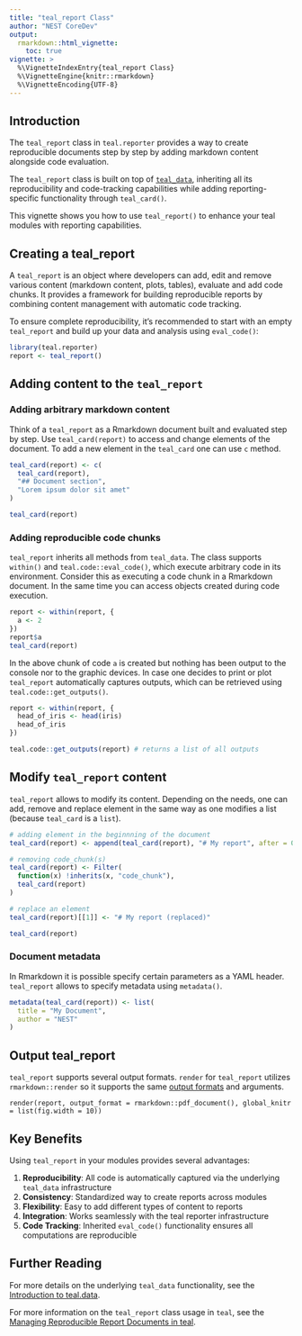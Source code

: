 ```yaml
---
title: "teal_report Class"
author: "NEST CoreDev"
output:
  rmarkdown::html_vignette:
    toc: true
vignette: >
  %\VignetteIndexEntry{teal_report Class}
  %\VignetteEngine{knitr::rmarkdown}
  %\VignetteEncoding{UTF-8}
---
```


## Introduction

The `teal_report` class in `teal.reporter` provides a way to create reproducible documents step by step by adding markdown content alongside code evaluation.

The `teal_report` class is built on top of [`teal_data`](https://insightsengineering.github.io/teal.data/latest-tag/articles/teal-data.html), inheriting all its reproducibility and code-tracking capabilities while adding reporting-specific functionality through `teal_card()`.

This vignette shows you how to use `teal_report()` to enhance your teal modules with reporting capabilities.


## Creating a teal_report

A `teal_report` is an object where developers can add, edit and remove various content (markdown content, plots, tables), evaluate and add code chunks. It provides a framework for building reproducible reports by combining content management with automatic code tracking. 

To ensure complete reproducibility, it's recommended to start with an empty `teal_report` and build up your data and analysis using `eval_code()`:

```r
library(teal.reporter)
report <- teal_report()
```

## Adding content to the `teal_report`

### Adding arbitrary markdown content

Think of a `teal_report` as a Rmarkdown document built and evaluated step by step. Use `teal_card(report)` to access and change elements of the document.
To add a new element in the `teal_card` one can use `c` method.

```r
teal_card(report) <- c(
  teal_card(report),
  "## Document section",
  "Lorem ipsum dolor sit amet"
)

teal_card(report)
```

### Adding reproducible code chunks

`teal_report` inherits all methods from `teal_data`. The class supports `within()` and `teal.code::eval_code()`, which execute arbitrary code in its environment. Consider this as executing a code chunk in a Rmarkdown document. 
In the same time you can access objects created during code execution.

```r
report <- within(report, {
  a <- 2
})
report$a
teal_card(report)
```

In the above chunk of code `a` is created but nothing has been output to the console nor to the graphic devices. In case one decides to print or plot `teal_report` automatically captures outputs, which can be retrieved using `teal.code::get_outputs()`.

```r
report <- within(report, {
  head_of_iris <- head(iris)
  head_of_iris
})

teal.code::get_outputs(report) # returns a list of all outputs
```

## Modify `teal_report` content

`teal_report` allows to modify its content. Depending on the needs, one can add, remove and replace element in the same way as one modifies a list (because `teal_card` is a `list`).

```r
# adding element in the beginnning of the document
teal_card(report) <- append(teal_card(report), "# My report", after = 0)

# removing code_chunk(s)
teal_card(report) <- Filter(
  function(x) !inherits(x, "code_chunk"),
  teal_card(report)
)

# replace an element
teal_card(report)[[1]] <- "# My report (replaced)"

teal_card(report)
```


### Document metadata

In Rmarkdown it is possible specify certain parameters as a YAML header. `teal_report` allows to specify metadata using
`metadata()`. 

```r
metadata(teal_card(report)) <- list(
  title = "My Document",
  author = "NEST"
)
```


## Output teal_report

`teal_report` supports several output formats. `render` for `teal_report` utilizes `rmarkdown::render` so it supports the same [output formats](https://pkgs.rstudio.com/rmarkdown/reference/index.html#output-formats) and arguments.

```r.
render(report, output_format = rmarkdown::pdf_document(), global_knitr = list(fig.width = 10))
```

## Key Benefits

Using `teal_report` in your modules provides several advantages:

1. **Reproducibility**: All code is automatically captured via the underlying `teal_data` infrastructure
2. **Consistency**: Standardized way to create reports across modules  
3. **Flexibility**: Easy to add different types of content to reports
4. **Integration**: Works seamlessly with the teal reporter infrastructure
5. **Code Tracking**: Inherited `eval_code()` functionality ensures all computations are reproducible

## Further Reading

For more details on the underlying `teal_data` functionality, see the [Introduction to teal.data](https://insightsengineering.github.io/teal.data/latest-tag/articles/teal-data.html). 

For more information on the `teal_report` class usage in `teal`, see the [Managing Reproducible Report Documents in teal](https://insightsengineering.github.io/teal/latest-tag/articles/managing-reproducible-report-documents-in-teal.html).
